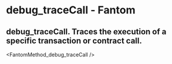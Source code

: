 # debug_traceCall - Fantom

## debug_traceCall. Traces the execution of a specific transaction or contract call.


<FantomMethod_debug_traceCall />
